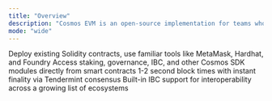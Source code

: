 ```yaml
---
title: "Overview"
description: "Cosmos EVM is an open-source implementation for teams who want to build their own chain, rollup, or EVM-compatible application using the best Layer 1 stack in blockchain, including full Ethereum composability. Build custom modules for your SDK and get fast finality, complete decentralization, and built-in interoperability between EVM and Cosmos."
mode: "wide"
---
```



<CardGroup cols={2}>
  <Card title="Full Ethereum Compatibility" icon="ethereum" href="/docs/documentation/evm-compatibility/overview">
    Deploy existing Solidity contracts, use familiar tools like MetaMask, Hardhat, and Foundry
  </Card>
  <Card title="Cosmos Native Features" icon="link" href="/docs/documentation/smart-contracts/precompiles/overview">
    Access staking, governance, IBC, and other Cosmos SDK modules directly from smart contracts
  </Card>
  <Card title="Instant Finality" icon="zap" href="/docs/documentation/concepts/transactions">
    1-2 second block times with instant finality via Tendermint consensus
  </Card>
  <Card title="Cross-Chain Ready" icon="globe" href="/docs/documentation/concepts/ibc">
    Built-in IBC support for interoperability across a growing list of ecosystems
  </Card>
</CardGroup>


